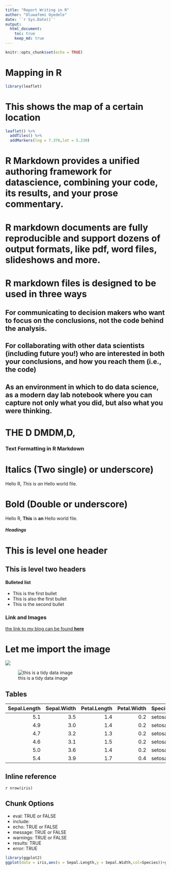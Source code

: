 ```yaml
---
title: "Report Writing in R"
author: "Oluwafemi Oyedele"
date: '`r Sys.Date()`'
output: 
  html_document: 
    toc: true
    keep_md: true
---
```


```r
knitr::opts_chunk$set(echo = TRUE)
```

# Mapping in R

```r
library(leaflet)
```



# This shows the map of a certain location

```r
leaflet() %>% 
  addTiles() %>% 
  addMarkers(lng = 7.376,lat = 5.230)
```


# R Markdown provides a unified authoring framework for datascience, combining your code, its results, and your prose commentary.


# R markdown documents are fully reproducible and support dozens of output formats, like pdf, word files, slideshows and more.

# R markdown files is designed to be used in three ways

## For communicating to decision makers who want to focus on the conclusions, not the code behind the analysis.

## For collaborating with other data scientists (including future you!) who are interested in both your conclusions, and how you reach them (i.e., the code)

## As an environment in which to do data science, as a modern day  lab notebook where you can capture not only what you did, but also what you were thinking.

# THE D DMDM,D,



### Text Formatting in R Markdown   ######

# Italics (Two single) or underscore)

 Hello R, *This* is _an_ Hello world file.


# Bold (Double or underscore)

 Hello R, **This** is __an__ Hello world file.


##### Headings    ####
# This is level one header

## This is level two headers


#### Bulleted list   ####
* This is the first bullet
- This is also the first bullet
- This is the second bullet

### Link and Images
[the link to my blog can be found **here**](http:www.google.com)

# Let me import the image


![](image/rpackages.png)



![this is a tidy data image](image/tidy data.png)

## Tables
| Sepal.Length| Sepal.Width| Petal.Length| Petal.Width|Species |
|------------:|-----------:|------------:|-----------:|:-------|
|          5.1|         3.5|          1.4|         0.2|setosa  |
|          4.9|         3.0|          1.4|         0.2|setosa  |
|          4.7|         3.2|          1.3|         0.2|setosa  |
|          4.6|         3.1|          1.5|         0.2|setosa  |
|          5.0|         3.6|          1.4|         0.2|setosa  |
|          5.4|         3.9|          1.7|         0.4|setosa  |

## Inline reference
`r nrow(iris)`

## Chunk Options

- eval: TRUE or FALSE 
- include: 
- echo: TRUE or FALSE
- message: TRUE or FALSE
- warnings: TRUE or FALSE
- results: TRUE
- error: TRUE

```r
library(ggplot2)
ggplot(data = iris,aes(x = Sepal.Length,y = Sepal.Width,col=Species))+geom_point()

```

